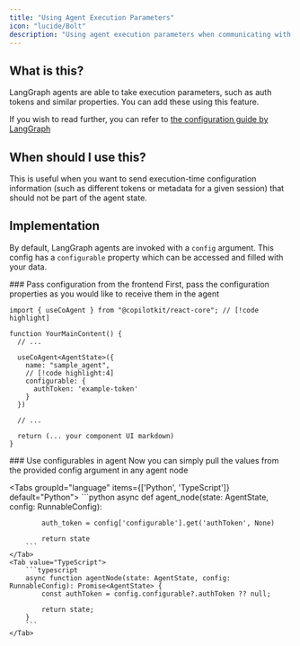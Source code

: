 ```yaml
---
title: "Using Agent Execution Parameters"
icon: "lucide/Bolt"
description: "Using agent execution parameters when communicating with an agent."
---
```


## What is this?
LangGraph agents are able to take execution parameters, such as auth tokens and similar properties.
You can add these using this feature.

If you wish to read further, you can refer to [the configuration guide by LangGraph](https://langchain-ai.github.io/langgraph/how-tos/configuration/)

## When should I use this?

This is useful when you want to send execution-time configuration information (such as different tokens or metadata for a given session) that should not be part of the agent state.

## Implementation

By default, LangGraph agents are invoked with a `config` argument. This config has a `configurable` property which can be accessed and filled with your data.

<Steps>
<Step>
### Pass configuration from the frontend
First, pass the configuration properties as you would like to receive them in the agent

```tsx title="app/page.tsx"
import { useCoAgent } from "@copilotkit/react-core"; // [!code highlight]

function YourMainContent() {
  // ...

  useCoAgent<AgentState>({
    name: "sample_agent",
    // [!code highlight:4]
    configurable: {
      authToken: 'example-token'
    }
  })

  // ...

  return (... your component UI markdown)
}
```
</Step>
<Step>
### Use configurables in agent
Now you can simply pull the values from the provided config argument in any agent node

<Tabs groupId="language" items={['Python', 'TypeScript']} default="Python">
    <Tab value="Python">
        ```python
        async def agent_node(state: AgentState, config: RunnableConfig):
            
            auth_token = config['configurable'].get('authToken', None)

            return state
        ```
    </Tab>
    <Tab value="TypeScript">
        ```typescript
        async function agentNode(state: AgentState, config: RunnableConfig): Promise<AgentState> {
            const authToken = config.configurable?.authToken ?? null;

            return state;
        }
        ```
    </Tab>
</Tabs>
</Step>
</Steps>
